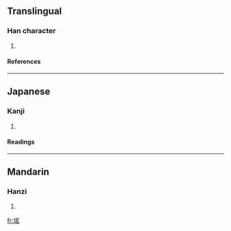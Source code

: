==Translingual==
===Han character===
{{Han char|rn=32|rad=土|as=05|sn=8|four=|canj=土戈大水 (GIKE)}}
# {{defn|Han}}
====References====
{{Han ref|kx=0227.040|dkj=05000|dj=0462.210|hdz=10430.080|uh=577A|ud=22394}}
----
==Japanese==
===Kanji===
{{ja-kanji|grade=|rs=土05}}
# {{defn|Japanese}} 
====Readings====
{{ja-readings|on=[[はつ]] (hatsu), [[はち]] (hachi), [[ぼち]] (bochi)|kun=[[ちりのさま]] (chirinosama)}}
----
==Mandarin==
===Hanzi===
{{cmn-hanzi|pin=[[bá]] (ba2)|wg=pa<sup>2</sup>}}
# {{defn|Mandarin}}

[[fr:坺]]